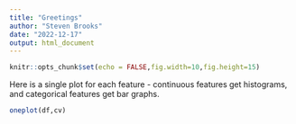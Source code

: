 ```yaml
---
title: "Greetings"
author: "Steven Brooks"
date: "2022-12-17"
output: html_document
---
```



```r
knitr::opts_chunk$set(echo = FALSE,fig.width=10,fig.height=15)
```

Here is a single plot for each feature - continuous features get histograms, and categorical features get bar graphs.


```r
oneplot(df,cv)
```





